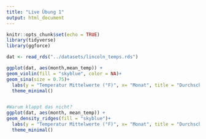 ```yaml
---
title: "Live Übung 1"
output: html_document
---
```


```r
knitr::opts_chunk$set(echo = TRUE)
library(tidyverse)
library(ggforce)

dat <- read_rds("../datasets/lincoln_temps.rds")

```

```r
ggplot(dat, aes(month,mean_temp)) +
geom_violin(fill = "skyblue", color = NA)+ 
geom_sina(size = 0.75)+
  labs(y = "Temperatur Mittelwerte (°F)", x= "Monat", title = "Durchschnittliche Tagestemperaturen je Monat im Jahr 2016 in Lincoln, Nebraska", subtitle = "n=366", caption="")+
  theme_minimal()


#Warum klappt das nicht?
ggplot(dat, aes(month, mean_temp)) +
geom_density_ridges(fill = "skyblue")+
  labs(y = "Temperatur Mittelwerte (°F)", x= "Monat", title = "Durchschnittliche Tagestemperaturen je Monat im Jahr 2016 in Lincoln, Nebraska", subtitle = "n=366", caption="")+
  theme_minimal()



```

